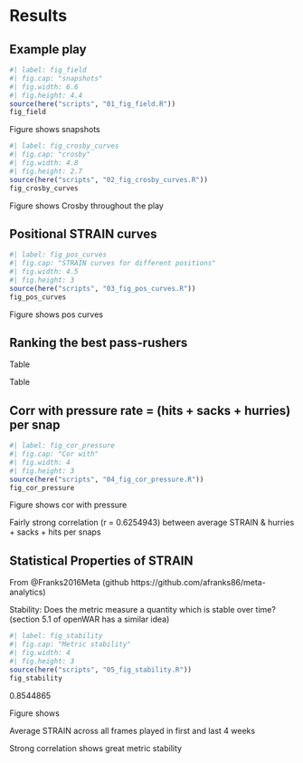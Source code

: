 # Results {#sec:results}

## Example play

```r
#| label: fig_field
#| fig.cap: "snapshots"
#| fig.width: 6.6
#| fig.height: 4.4
source(here("scripts", "01_fig_field.R"))
fig_field
```


Figure \ref{fig:fig_field} shows snapshots

```r
#| label: fig_crosby_curves
#| fig.cap: "crosby"
#| fig.width: 4.8
#| fig.height: 2.7
source(here("scripts", "02_fig_crosby_curves.R"))
fig_crosby_curves
```

Figure \ref{fig:fig_crosby_curves} shows Crosby throughout the play

## Positional STRAIN curves

```r
#| label: fig_pos_curves
#| fig.cap: "STRAIN curves for different positions"
#| fig.width: 4.5
#| fig.height: 3
source(here("scripts", "03_fig_pos_curves.R"))
fig_pos_curves
```

Figure \ref{fig:fig_pos_curves} shows pos curves

## Ranking the best pass-rushers

\begin{table}
\caption{Top 15 edge rushers (with at least 100 snaps played) according to the average STRAIN across all frames played. \label{tab:edge}}
\centering
\begin{tabular}{rrlllrr}
\hline
 Rank & Player & Team & Position & Snaps & Average STRAIN \\ 
\hline
1 & Rashan Gary & GB & OLB & 176 & 2.82 \\ 
2 & Leonard Floyd & LA & OLB & 185 & 2.80 \\ 
3 & Justin Houston & BAL & OLB & 132 & 2.78 \\ 
4 & Myles Garrett & CLE & DE & 197 & 2.75 \\ 
5 & Von Miller & DEN & OLB & 145 & 2.75 \\ 
6 & T.J. Watt & PIT & OLB & 147 & 2.71 \\ 
7 & Yannick Ngakoue & LV & DE & 175 & 2.70 \\ 
8 & Alex Highsmith & PIT & OLB & 129 & 2.65 \\ 
9 & Preston Smith & GB & OLB & 124 & 2.61 \\ 
10 & Randy Gregory & DAL & DE & 134 & 2.58 \\ 
11 & Joey Bosa & LAC & OLB & 160 & 2.58 \\ 
12 & Darrell Taylor & SEA & DE & 107 & 2.57 \\ 
13 & Josh Sweat & PHI & DE & 159 & 2.57 \\ 
14 & Maxx Crosby & LV & DE & 198 & 2.56 \\ 
15 & Markus Golden & ARI & OLB & 164 & 2.50 \\ 
\hline
\end{tabular}
\end{table}



\begin{table}
\caption{Top 15 interior rushers (with at least 100 snaps played) according to the average STRAIN across all frames played. \label{tab:interior}}
\centering
\begin{tabular}{rlllrr}
\hline
Rank & Player & Team & Position & Snaps & Average STRAIN \\ 
\hline
1 & Aaron Donald & LA & DT & 239 & 1.67 \\ 
2 & Solomon Thomas & LV & DT & 115 & 1.51 \\ 
3 & Quinton Jefferson & LV & DT & 144 & 1.46 \\ 
4 & Chris Jones & KC & DT & 139 & 1.42 \\ 
5 & DeForest Buckner & IND & DT & 198 & 1.26 \\ 
6 & Cameron Heyward & PIT & DT & 188 & 1.25 \\ 
7 & Javon Hargrave & PHI & DT & 156 & 1.24 \\ 
8 & Jerry Tillery & LAC & DT & 171 & 1.16 \\ 
9 & Ed Oliver & BUF & DT & 133 & 1.15 \\ 
10 & Osa Odighizuwa & DAL & DT & 162 & 1.13 \\ 
11 & Greg Gaines & LA & NT & 111 & 1.11 \\ 
12 & Leonard Williams & NYG & DT & 226 & 1.03 \\ 
13 & Christian Barmore & NE & DT & 166 & 1.02 \\ 
14 & Vita Vea & TB & NT & 184 & 1.01 \\ 
15 & B.J. Hill & CIN & DT & 123 & 0.96 \\ 
\hline
\end{tabular}
\end{table}


Table \ref{tab:edge}

Table \ref{tab:interior}






## Corr with pressure rate = (hits + sacks + hurries) per snap

```r
#| label: fig_cor_pressure
#| fig.cap: "Cor with"
#| fig.width: 4
#| fig.height: 3
source(here("scripts", "04_fig_cor_pressure.R"))
fig_cor_pressure
```

Figure \ref{fig:fig_cor_pressure} shows cor with pressure

Fairly strong correlation (r = 0.6254943) between average STRAIN & hurries + sacks + hits per snaps

## Statistical Properties of STRAIN

From @Franks2016Meta (github https://github.com/afranks86/meta-analytics)

<!--

Discrimination: Does the metric reliably differentiate between players?

Independence: Does the metric provide new information?

-->

Stability: Does the metric measure a quantity which is stable over time?  (section 5.1 of openWAR has a similar idea)

```r
#| label: fig_stability
#| fig.cap: "Metric stability"
#| fig.width: 4
#| fig.height: 3
source(here("scripts", "05_fig_stability.R"))
fig_stability
```

0.8544865

Figure \ref{fig:fig_stability} shows

Average STRAIN across all frames played in first and last 4 weeks

Strong correlation shows great metric stability
